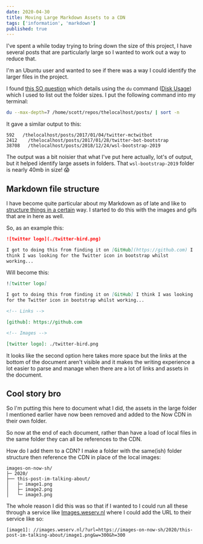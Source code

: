 ```yaml
---
date: 2020-04-30
title: Moving Large Markdown Assets to a CDN
tags: ['information', 'markdown']
published: true
---
```


I've spent a while today trying to bring down the size of this
project, I have several posts that are particularly large so I wanted
to work out a way to reduce that.

I'm an Ubuntu user and wanted to see if there was a way I could
identify the larger files in the project.

I found [this SO question] which details using the `du` command ([Disk
Usage]) which I used to list out the folder sizes. I put the following
command into my terminal:

```bash
du --max-depth=7 /home/scott/repos/thelocalhost/posts/ | sort -n
```

It gave a similar output to this:

```
592   /thelocalhost/posts/2017/01/04/twitter-mctwitbot
2412	/thelocalhost/posts/2017/01/28/twitter-bot-bootstrap
38708	/thelocalhost/posts/2018/12/24/wsl-bootstrap-2019
```

The output was a bit noisier that what I've put here actually, lot's
of output, but it helped identify large assets in folders. That
`wsl-bootstrap-2019` folder is nearly 40mb in size! 😱

## Markdown file structure

I have become quite particular about my Markdown as of late and like
to [structure things in a certain] way. I started to do this with the
images and gifs that are in here as well.

So, as an example this:

```markdown
![twitter logo](./twitter-bird.png)

I got to doing this from finding it on [GitHub](https://github.com) I
think I was looking for the Twitter icon in bootstrap whilst
working...
```

Will become this:

```markdown
![twitter logo]

I got to doing this from finding it on [GitHub] I think I was looking
for the Twitter icon in bootstrap whilst working...

<!-- Links -->

[github]: https://github.com

<!-- Images -->

[twitter logo]: ./twitter-bird.png
```

It looks like the second option here takes more space but the links at
the bottom of the document aren't visible and it makes the writing
experience a lot easier to parse and manage when there are a lot of
links and assets in the document.

## Cool story bro

So I'm putting this here to document what I did, the assets in the
large folder I mentioned earlier have now been removed and added to
the Now CDN in their own folder.

So now at the end of each document, rather than have a load of local
files in the same folder they can all be references to the CDN.

How do I add them to a CDN? I make a folder with the same(ish) folder
structure then reference the CDN in place of the local images:

```text
images-on-now-sh/
├─ 2020/
├── this-post-im-talking-about/
│   ├─ image1.png
│   ├─ image2.png
│   └─ image3.png
```

The whole reason I did this was so that if I wanted to I could run all
these through a service like [Images.weserv.nl] where I could add the
URL to their service like so:

```text
[image1]: //images.weserv.nl/?url=https://images-on-now-sh/2020/this-post-im-talking-about/image1.png&w=300&h=300
```

<!-- Links -->

[this so question]:
  https://serverfault.com/questions/200949/how-can-i-find-the-biggest-directories-in-unix-ubuntu
[structure things in a certain]:
  https://thelocalhost.io/2020/04/18/add-tracking-links-to-your-markdown/#the-other-problem-for-me-anyway-
[disk usage]: https://ss64.com/bash/du.html
[images.weserv.nl]: https://images.weserv.nl/docs/#how-it-works

<!-- Images -->
